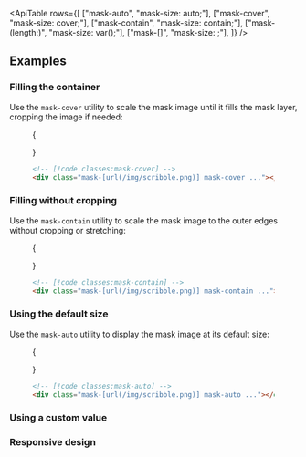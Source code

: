 

<ApiTable
  rows={[
    ["mask-auto", "mask-size: auto;"],
    ["mask-cover", "mask-size: cover;"],
    ["mask-contain", "mask-size: contain;"],
    ["mask-(length:<custom-property>)", "mask-size: var(<custom-property>);"],
    ["mask-[<value>]", "mask-size: <value>;"],
  ]}
/>

## Examples

### Filling the container

Use the `mask-cover` utility to scale the mask image until it fills the mask layer, cropping the image if needed:

<Figure>

<Example>

{

<Stripes border className="relative mx-auto h-48 w-96 overflow-hidden rounded-lg sm:w-96">
  <div className="h-full w-full bg-[url(https://images.unsplash.com/photo-1554629947-334ff61d85dc?ixid=MnwxMjA3fDB8MHxwaG90by1wYWdlfHx8fGVufDB8fHx8&ixlib=rb-1.2.1&auto=format&fit=crop&w=1000&h=1000&q=80)] [mask-image:url(/mask.png)] bg-cover bg-center bg-no-repeat mask-cover mask-center"></div>
</Stripes>

}

</Example>

```html
<!-- [!code classes:mask-cover] -->
<div class="mask-[url(/img/scribble.png)] mask-cover ..."></div>
```

</Figure>

### Filling without cropping

Use the `mask-contain` utility to scale the mask image to the outer edges without cropping or stretching:

<Figure>

<Example>

{

<Stripes border className="relative mx-auto h-48 w-96 overflow-hidden rounded-lg sm:w-96">
  <div className="h-full w-full bg-[url(https://images.unsplash.com/photo-1554629947-334ff61d85dc?ixid=MnwxMjA3fDB8MHxwaG90by1wYWdlfHx8fGVufDB8fHx8&ixlib=rb-1.2.1&auto=format&fit=crop&w=1000&h=1000&q=80)] [mask-image:url(/mask.png)] bg-cover bg-center bg-no-repeat mask-contain mask-center mask-no-repeat"></div>
</Stripes>

}

</Example>

```html
<!-- [!code classes:mask-contain] -->
<div class="mask-[url(/img/scribble.png)] mask-contain ..."></div>
```

</Figure>

### Using the default size

Use the `mask-auto` utility to display the mask image at its default size:

<Figure>

<Example>
  
{

<Stripes border className="relative mx-auto h-48 w-96 overflow-hidden rounded-lg sm:w-96">
  <div className="h-full w-full bg-[url(https://images.unsplash.com/photo-1554629947-334ff61d85dc?ixid=MnwxMjA3fDB8MHxwaG90by1wYWdlfHx8fGVufDB8fHx8&ixlib=rb-1.2.1&auto=format&fit=crop&w=1000&h=1000&q=80)] [mask-image:url(/mask.png)] bg-cover bg-center bg-no-repeat mask-auto mask-center mask-no-repeat"></div>
</Stripes>
}

</Example>

```html
<!-- [!code classes:mask-auto] -->
<div class="mask-[url(/img/scribble.png)] mask-auto ..."></div>
```

</Figure>

### Using a custom value

<UsingACustomValue utility="mask" value="auto_100px" name="mask image size" variable="mask-size" dataType="length" />

### Responsive design

<ResponsiveDesign property="mask-size" defaultClass="mask-auto" featuredClass="mask-contain" />
